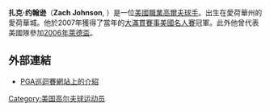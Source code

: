 {{Infobox golfer
| name          = Zach Johnson
| image         = Zach Johnson.jpg
| imagesize     = 220px
| caption       = 攝於2007年4月{{le|海港城高爾夫球場|Harbour Town Golf Links}}
| fullname      = Zachary Harris Johnson
| birth_date    = {{birth date and age|1976|2|24|mf=y}}
| birth_place   = [[美國|美國]][[艾奥瓦城_(艾奥瓦州)|艾奥瓦城]]
| death_date    = <!-- {{Death date and age|YYYY|MM|DD|1976|2|24|mf=y}}-->
| death_place   = 
| height        = {{height|ft=5|in=11}}
| weight        = {{convert|160|lb|kg st|abbr=on}}
| nationality   = {{USA}}
| residence     = 美國[[喬治亞州|喬治亞州]][[聖西蒙斯_(喬治亞州)|聖西蒙斯]]
| spouse        = Kim Barclay (m. 2003)
| children      = Will, Wyatt, Abby Jane
| college       = {{le|德雷克大學|Drake University}}
| yearpro       = 1998
| retired       = <!-- Year retired -->
| tour          = [[PGA_Tour|PGA Tour]] (joined [[2004_PGA_Tour|2004]])
| extour        = [[Nationwide_Tour|Nationwide Tour]]<br>[[Hooters_Tour|Hooters Tour]]
| prowins       = 26
| pgawins       = 12
| eurowins      = 2
| japwins       = <!-- Number of Japan Golf Tour wins -->
| asiawins      = <!-- Number of Asian Tour wins -->
| sunwins       = <!-- Number of Sunshine Tour wins -->
| auswins       = <!-- Number of PGA Tour of Australasia wins -->
| nwidewins     = 2
| chalwins      = <!-- Number of Challenge Tour wins -->
| champwins     = <!-- Number of Champions Tour wins -->
| seneurowins   = <!-- Number of European Seniors Tour wins -->
| otherwins     = 12
| majorwins     = 2
| masters       = '''Won''': [[2007_Masters_Tournament|2007]]
| usopen        = T8: [[2016_U.S._Open_(golf)|2016]], [[2020_U.S._Open_(golf)|2020]]
| open          = '''Won''': [[2015_Open_Championship|2015]]
| pga           = T3: [[2010_PGA_Championship|2010]]
| wghofid       = <!-- World Golf Hall of Fame member ID -->
| wghofyear     = <!-- World Golf Hall of Fame year inducted -->
| award1        = [[Nationwide_Tour_Player_of_the_Year|Nationwide Tour<br>leading money winner]]
| year1         = 2003
| award2        = [[Nationwide_Tour_Player_of_the_Year|Nationwide Tour<br>Player of the Year]]
| year2         = 2003
| award3        = [[Payne_Stewart_Award|Payne Stewart Award]]
| year3         = 2020
| awardssection = <!-- location of awards page or section -->
}}
'''扎克·约翰逊'''（'''Zach Johnson''', {{bd|1976年|2月24日}}）是一位[[美國|美國]][[職業高爾夫球手|職業高爾夫球手]]。出生在愛荷華州的愛荷華城。他於2007年獲得了當年的[[四大賽|大滿貫賽事]][[美國名人賽|美國名人賽]]冠軍。此外他曾代表美國隊參加[[2006年萊德盃|2006年萊德盃]]。

==外部連結==
*[https://web.archive.org/web/20080913153456/http://www.pgatour.com/players/02/40/24/ PGA巡迴賽網站上的介紹]

[[Category:美国高尔夫球运动员|Category:美国高尔夫球运动员]]